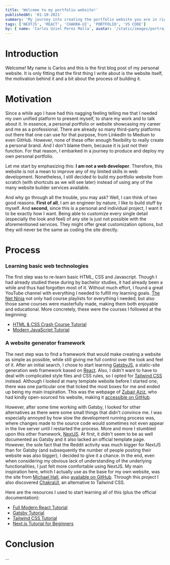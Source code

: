 ```yaml
---
title: 'Welcome to my portfolio website!'
publishedAt: '01-10-2021'
summary: 'My journey into creating the portfolio website you are in right now.'
tags: ['NEXTJS', 'REACT', 'CHAKRA-UI', 'PORTFOLIO', 'VS CODE']
by: { name: 'Carlos Uziel Perez Malla', avatar: '/static/images/portrait_nobg.png' }
---
```


# Introduction

Welcome! My name is Carlos and this is the first blog post of my personal website. It is only fitting that the first thing I write about is the website itself, the motivation behind it and a bit about the process of building it.

# Motivation

Since a while ago I have had this nagging feeling telling me that I needed my own unified platform to present myself, to share my work and to talk about it. In essence, a personal portfolio or website showcasing my career and me as a professional. There are already so many third-party platforms out there that one can use for that purpose, from LinkedIn to Medium to even GitHub. However, none of these offer enough flexibility to really create a personal brand. And I don't blame them, because it is just not their function. For that reason, I embarked in a journey to produce and deploy my own personal portfolio.

Let me start by emphasizing this: **I am not a web developer**. Therefore, this website is not a mean to improve any of my limited skills in web development. Nonetheless, I still decided to build my portfolio website from scratch (with shortcuts as we will see later) instead of using any of the many website builder services available.

And why go through all the trouble, you may ask? Well, I can think of two good reasons. **First of all**, I am an engineer by nature, I like to build stuff by myself. And **second**, since this is a personal and individual project, I want it to be exactly how I want. Being able to customize every single detail (especially the look and feel) of any site is just not possible with the aforementioned services. They might offer great customization options, but they will never be the same as coding the site directly.

# Process

### Learning basic web technologies

The first step was to re-learn basic HTML, CSS and Javascript. Though I had already studied these during by bachelor studies, it had already been a while and thus had forgotten most of it. Without much effort, I found a great YouTube channel with everything I needed to fulfill my learning goals. [The Net Ninja](https://www.youtube.com/c/TheNetNinja/videos) not only had course playlists for everything I needed, but also those same courses were masterfully made, making them both enjoyable and educational. More concretely, these were the courses I followed at the beginning:

- [HTML & CSS Crash Course Tutorial](https://www.youtube.com/watch?v=hu-q2zYwEYs&list=PL4cUxeGkcC9ivBf_eKCPIAYXWzLlPAm6G)
- [Modern JavaScript Tutorial](https://www.youtube.com/playlist?list=PL4cUxeGkcC9haFPT7J25Q9GRB_ZkFrQAc)

### A website generator framework

The next step was to find a framework that would make creating a website as simple as possible, while still giving me full control over the look and feel of it. After an initial search, I chose to start learning [GatsbyJS](https://www.gatsbyjs.com/), a static-site generation web framework based on [React](https://reactjs.org/). Also, I didn't want to have to deal with complicated style files and CSS rules, so I opted for [Tailwind CSS](https://tailwindcss.com/) instead. Although I looked at many template website before I started one, there was one particular one that ticked the most boxes for me and ended up being my main inspiration. This was the webpage of [Zubair Aziz](https://www.zubairaziz.com), who had kindly open-sourced his website, making it [accessible on GitHub](https://github.com/zubairaziz/zubairaziz.com).

However, after some time working with Gatsby, I looked for other alternatives as there were some small things that didn't convince me. I was especially annoyed by how slow the development running process was, where changes made to the source code would sometimes not even appear in the live server until I restarted the process. More and more I stumbled upon this other framework, [NextJS](https://nextjs.org/). At first, it didn't seem to be as well documented as Gatsby and it also lacked an official template page. However, the sole fact that the Reddit activity was much bigger for NextJS than for Gatsby (and subsequently the number of people posting their website was also bigger), I decided to give it a chance. In the end, even when considering my obvious lack of understanding of the underlying functionalities, I just felt more comfortable using NextJS. My main inspiration here, which I actually use as the base for my own website, was the site from [Michael Hall](https://www.michael-hall.me/), also [available on GitHub](https://github.com/mah51/michael-hall.me). Through this project I also discovered [ChakraUI](https://chakra-ui.com/), an alternative to Tailwind CSS.

Here are the resources I used to start learning all of this (plus the official documentation):

- [Full Modern React Tutorial](https://www.youtube.com/playlist?list=PL4cUxeGkcC9gZD-Tvwfod2gaISzfRiP9d)
- [Gatsby Tutorial](https://www.youtube.com/playlist?list=PL4cUxeGkcC9hw1g77I35ZivVLe8k2nvjB)
- [Tailwind CSS Tutorial](https://www.youtube.com/playlist?list=PL4cUxeGkcC9gpXORlEHjc5bgnIi5HEGhw)
- [Next.js Tutorial for Beginners](https://www.youtube.com/playlist?list=PL4cUxeGkcC9g9gP2onazU5-2M-AzA8eBw)

# Conclusion

...
